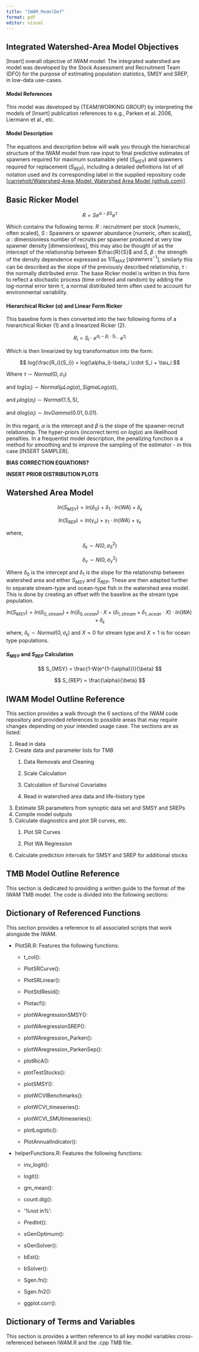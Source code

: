 ```yaml
---
title: "IWAM_ModelDef"
format: pdf
editor: visual
---
```


## Integrated Watershed-Area Model Objectives

\[Insert\] overall objective of IWAM model: The integrated watershed are model was developed by the Stock Assessment and Recruitment Team (DFO) for the purpose of estimating population statistics, SMSY and SREP, in low-data use-cases.

#### Model References

This model was developed by (TEAM/WORKING GROUP) by interpreting the models of \[Insert\] publication references to e.g., Parken et al. 2006, Liermann et al., etc.

#### Model Description

The equations and description below will walk you through the hierarchical structure of the IWAM model from raw input to final predictive estimates of spawners required for maximum sustainable yield ($S_{MSY}$) and spawners required for replacement ($S_{REP}$), including a detailed definitions list of all notation used and its corresponding label in the supplied repository code \[[carrieholt/Watershed-Area-Model: Watershed Area Model (github.com)](https://github.com/carrieholt/Watershed-Area-Model)\].

## Basic Ricker Model

$$
R = S e^{\alpha- \beta S}e^\tau
$$

Which contains the following terms: $R$ : recruitment per stock \[numeric, often scaled\], $S$ : Spawners or spawner abundance \[numeric, often scaled\], $\alpha$ : dimensionless number of recruits per spawner produced at very low spawner density \[dimensionless\], this may also be thought of as the intercept of the relationship between $\frac{R}{S}$ and $S$, $\beta$ : the strength of the density dependence expressed as $1/S_{MAX}$ \[$spawners^{-1}$\], similarly this can be described as the slope of the previously described relationship, $\tau$ : the normally distributed error. The base Ricker model is written in this form to reflect a stochastic process (time ordered and random) by adding the log-normal error term $\tau$, a normal distributed term often used to account for environmental variability.

#### Hierarchical Ricker ($\alpha$) and Linear Form Ricker

This baseline form is then converted into the two following forms of a hierarchical Ricker (1) and a linearized Ricker (2).

$$
R_i = S_i \cdot e^{\alpha_i-\beta_i\cdot S_i}\cdot e^{\tau_i}
$$

Which is then linearized by log transformation into the form:

$$
log(\frac{R_i}{S_i}) = log(\alpha_i)-\beta_i \cdot S_i + \tau_i
$$

Where $\tau \sim Normal(0, \sigma_\tau)$

and $log(\alpha_i) \sim Normal(\mu Log(\alpha), SigmaLog(\alpha))$,

and $\mu log(\alpha_i) \sim Normal(1.5,5)$,

and $\sigma log(\alpha_i) \sim InvGamma(0.01,0.01)$.

In this regard, $\alpha$ is the intercept and $\beta$ is the slope of the spawner-recruit relationship. The hyper-priors (incorrect term) on $log(\alpha)$ are likelihood penalties. In a frequentist model description, the penalizing function is a method for smoothing and to improve the sampling of the estimator - in this case \[INSERT SAMPLER\].

**BIAS CORRECTION EQUATIONS?**

**INSERT PRIOR DISTRIBUTION PLOTS**

## Watershed Area Model

$$
ln(S_{MSY}) = ln(\delta_0) + \delta_1 \cdot ln(WA) + \delta_\epsilon
$$

$$
ln(S_{REP}) = ln(\gamma_o) + \gamma_1 \cdot ln(WA) + \gamma_\epsilon
$$

where,

$$
\delta_\epsilon \sim N(0,\sigma_\delta^2)
$$

$$
\delta_\gamma \sim N(0,\sigma^2_\gamma)
$$

Where $\delta_0$ is the intercept and $\delta_1$ is the slope for the relationship between watershed area and either $S_{MSY}$ and $S_{REP}$. These are then adapted further to separate stream-type and ocean-type fish in the watershed area model. This is done by creating an offset with the baseline as the stream type population.

$$
ln(S_{MSY}) = ln(\delta_{0,stream}) + ln(\delta_{0,ocean}) \cdot X + (\delta_{1,stream} + \delta_{1,ocean} \cdot X) \cdot ln(WA) + \delta_\epsilon
$$

where, $\delta_\epsilon \sim Normal(0,\sigma_\epsilon)$ and $X = 0$ for stream type and $X = 1$ is for ocean type populations.

#### $S_{MSY}$ and $S_{REP}$ Calculation

$$
S_{MSY} = \frac{1-W(e^{1-(\alpha)})}{\beta}
$$

$$
S_{REP} = \frac{\alpha}{\beta}
$$

## IWAM Model Outline Reference

This section provides a walk through the 6 sections of the IWAM code repository and provided references to possible areas that may require changes depending on your intended usage case. The sections are as listed:

1.  Read in data
2.  Create data and parameter lists for TMB
    1.  Data Removals and Cleaning

    2.  Scale Calculation

    3.  Calculation of Survival Covariates

    4.  Read in watershed area data and life-history type
3.  Estimate SR parameters from synoptic data set and SMSY and SREPs
4.  Compile model outputs
5.  Calculate diagnostics and plot SR curves, etc.
    1.  Plot SR Curves

    2.  Plot WA Regression
6.  Calculate prediction intervals for SMSY and SREP for additional stocks

## TMB Model Outline Reference

This section is dedicated to providing a written guide to the format of the IWAM TMB model. The code is divided into the following sections:

## Dictionary of Referenced Functions

This section provides a reference to all associated scripts that work alongside the IWAM.

-   PlotSR.R: Features the following functions:

    -   t_col():

    -   PlotSRCurve():

    -   PlotSRLinear():

    -   PlotStdResid():

    -   Plotacf():

    -   plotWAregressionSMSY():

    -   plotWAregressionSREP():

    -   plotWAregression_Parken():

    -   plotWAregression_ParkenSep():

    -   plotRicA():

    -   plotTestStocks():

    -   plotSMSY():

    -   plotWCVIBenchmarks():

    -   plotWCVI_timeseries():

    -   plotWCVI_SMUtimeseries():

    -   plotLogistic():

    -   PlotAnnualIndicator():

-   helperFunctions.R: Features the following functions:

    -   inv_logit():

    -   logit():

    -   gm_mean():

    -   count.dig():

    -   '%not in%':

    -   PredInt():

    -   sGenOptimum():

    -   sGenSolver():

    -   bEst():

    -   bSolver():

    -   Sgen.fn():

    -   Sgen.fn2():

    -   ggplot.corr():

## Dictionary of Terms and Variables

This section is provides a written reference to all key model variables cross-referenced between IWAM.R and the .cpp TMB file.
